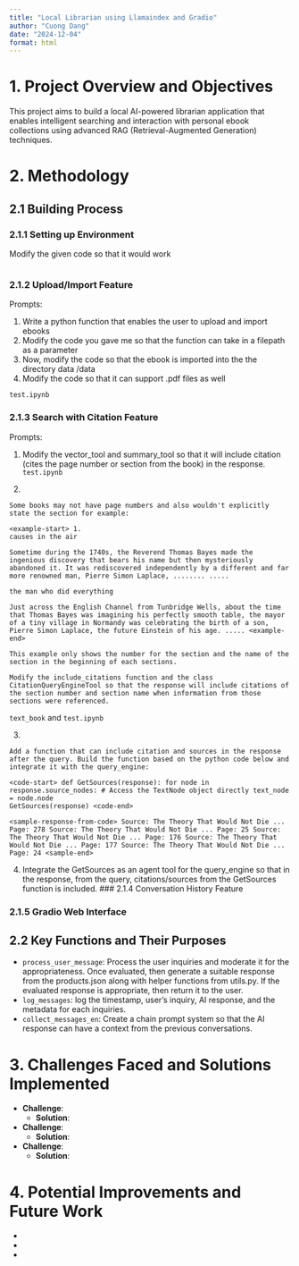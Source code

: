 ```yaml
---
title: "Local Librarian using Llamaindex and Gradio"
author: "Cuong Dang"
date: "2024-12-04"
format: html
---
```


# 1. Project Overview and Objectives

This project aims to build a local AI-powered librarian application that enables intelligent searching and interaction with personal ebook collections using advanced RAG (Retrieval-Augmented Generation) techniques.

# 2. Methodology

## 2.1 Building Process

### 2.1.1 Setting up Environment

Modify the given code so that it would work

```python

```
### 2.1.2 Upload/Import Feature

Prompts:

1. Write a python function that enables the user to upload and import ebooks
2. Modify the code you gave me so that the function can take in a filepath as a parameter
3. Now, modify the code so that the ebook is imported into the the directory data /data
4. Modify the code so that it can support .pdf files as well

`test.ipynb`

### 2.1.3 Search with Citation Feature

Prompts:

1. Modify the vector_tool and summary_tool so that it will include citation (cites the page number or section from the book) in the response.
`test.ipynb`

2. 
```
Some books may not have page numbers and also wouldn't explicitly state the section for example:

<example-start> 1.
causes in the air

Sometime during the 1740s, the Reverend Thomas Bayes made the ingenious discovery that bears his name but then mysteriously abandoned it. It was rediscovered independently by a different and far more renowned man, Pierre Simon Laplace, ........ .....

the man who did everything

Just across the English Channel from Tunbridge Wells, about the time that Thomas Bayes was imagining his perfectly smooth table, the mayor of a tiny village in Normandy was celebrating the birth of a son, Pierre Simon Laplace, the future Einstein of his age. ..... <example-end>

This example only shows the number for the section and the name of the section in the beginning of each sections.

Modify the include_citations function and the class CitationQueryEngineTool so that the response will include citations of the section number and section name when information from those sections were referenced.
```
`text_book` and `test.ipynb`

3. 
```
Add a function that can include citation and sources in the response after the query. Build the function based on the python code below and integrate it with the query_engine:

<code-start> def GetSources(response): for node in response.source_nodes: # Access the TextNode object directly text_node = node.node
GetSources(response) <code-end>

<sample-response-from-code> Source: The Theory That Would Not Die ... Page: 278 Source: The Theory That Would Not Die ... Page: 25 Source: The Theory That Would Not Die ... Page: 176 Source: The Theory That Would Not Die ... Page: 177 Source: The Theory That Would Not Die ... Page: 24 <sample-end>
```

4. Integrate the GetSources as an agent tool for the query_engine so that in the response, from the query, citations/sources from the GetSources function is included.
### 2.1.4 Conversation History Feature

### 2.1.5 Gradio Web Interface


## 2.2 Key Functions and Their Purposes

- `process_user_message`: Process the user inquiries and moderate it for the appropriateness. Once evaluated, then generate a suitable response from the products.json along with helper functions from utils.py. If the evaluated response is appropriate, then return it to the user.
- `log_messages`: log the timestamp, user's inquiry, AI response, and the metadata for each inquiries.
- `collect_messages_en`: Create a chain prompt system so that the AI response can have a context from the previous conversations.


# 3. Challenges Faced and Solutions Implemented

- **Challenge**: 
  - **Solution**: 

- **Challenge**: 
  - **Solution**: 

- **Challenge**: 
  - **Solution**: 

# 4. Potential Improvements and Future Work

- 
- 
- 